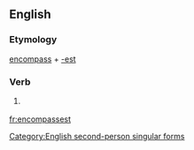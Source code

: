 ==English==

===Etymology===
[[encompass]] + [[-est]]

===Verb===
{{en-verb form}}

# {{context|archaic|lang=en}} {{form of|Second-person singular simple present form|encompass}}

[[Category:English second-person singular forms]]

[[fr:encompassest]]